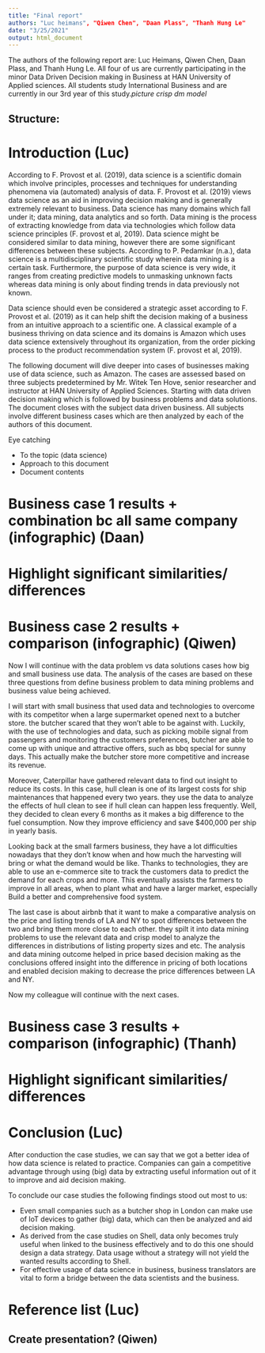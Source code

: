 ```yaml
---
title: "Final report"
authors: "Luc heimans", "Qiwen Chen", "Daan Plass", "Thanh Hung Le"
date: "3/25/2021"
output: html_document
---
```


The authors of the following report are: Luc Heimans, Qiwen Chen, Daan Plass, and Thanh Hung Le. All four of us are currently participating in the minor Data Driven Decision making in Business at HAN University of Applied sciences. All students study International Business and are currently in our 3rd year of this study.*picture crisp dm model*

## Structure:

# Introduction (Luc)

According to F. Provost et al. (2019), data science is a scientific domain which involve principles, processes and techniques for understanding phenomena via (automated) analysis of data. F. Provost et al. (2019) views data science as an aid in improving decision making and is generally extremely relevant to business. Data science has many domains which fall under it; data mining, data analytics and so forth. Data mining is the process of extracting knowledge from data via technologies which follow data science principles (F. provost et al, 2019). 
Data science might be considered similar to data mining, however there are some significant differences between these subjects. According to P. Pedamkar (n.a.), data science is a multidisciplinary scientific study wherein data mining is a certain task. Furthermore, the purpose of data science is very wide, it ranges from creating predictive models to unmasking unknown facts whereas data mining is only about finding trends in data previously not known. 

Data science should even be considered a strategic asset according to F. Provost et al. (2019) as it can help shift the decision making of a business from an intuitive approach to a scientific one. A classical example of a business thriving on data science and its domains is Amazon which uses data science extensively throughout its organization, from the order picking process to the product recommendation system (F. provost et al, 2019).

The following document will dive deeper into cases of businesses making use of data science, such as Amazon. The cases are assessed based on three subjects predetermined by Mr. Witek Ten Hove, senior researcher and instructor at HAN University of Applied Sciences. Starting with data driven decision making which is followed by business problems and data solutions. The document closes with the subject data driven business. All subjects involve different business cases which are then analyzed by each of the authors of this document.


Eye catching

- To the topic (data science)
- Approach to this document
- Document contents


# Business case 1 results + combination bc all same company (infographic) (Daan)
# Highlight significant similarities/ differences


# Business case 2 results + comparison (infographic) (Qiwen)

Now I will continue with the data problem vs data solutions cases how big and small business use data. The analysis of the cases are based on these three questions from define business problem to data mining problems and business value being achieved.  

I will start with small business that used data and technologies to overcome with its competitor when a large supermarket opened next to a butcher store. the butcher scared that they won’t able to be against with. Luckily, with the use of technologies and data, such as picking mobile signal from passengers and monitoring the customers preferences, butcher are able to come up with unique and attractive offers, such as bbq special for sunny days. This actually make the butcher store more competitive and increase its revenue.

Moreover, Caterpillar have gathered relevant data to find out  insight to reduce its costs. In this case, hull clean is one of its largest costs for ship maintenances that happened every two years. they use the data to analyze the effects of hull clean to see if hull clean can happen less frequently. Well, they decided to clean every 6 months as it makes a big difference to the fuel consumption. Now they improve efficiency and save $400,000 per ship in yearly basis.

Looking back at the small farmers business, they have a lot difficulties nowadays that they don’t know when and how much the harvesting will bring or what the demand would be like.
Thanks to technologies, they are able to use an e-commerce site to track the customers data to predict the demand for each crops and more. This eventually assists the farmers to  improve in all areas, when to plant what and have a larger market, especially Build a better and comprehensive food system.

The last case is about airbnb that it want to make a comparative analysis on the price and listing trends of LA and NY to spot differences between the two and bring them more close to each other. they spilt it into data mining problems to use the relevant data and crisp model to analyze the differences in distributions of listing property sizes and etc. The analysis and data mining outcome helped in price based decision making as the conclusions offered insight into the difference in pricing of both locations and enabled decision making to decrease the price differences between LA and NY.

Now my colleague will continue with the next cases.

# Business case 3 results + comparison (infographic) (Thanh)
# Highlight significant similarities/ differences

# Conclusion (Luc)

After conduction the case studies, we can say that we got a better idea of how data science is related to practice. Companies can gain a competitive advantage through using (big) data by extracting useful information out of it to improve and aid decision making.

To conclude our case studies the following findings stood out most to us:

- Even small companies such as a butcher shop in London can make use of IoT devices to gather (big) data, which can then be analyzed and aid decision making.
- As derived from the case studies on Shell, data only becomes truly useful when linked to the business effectively and to do this one should design a data strategy. Data usage without a strategy will not yield the wanted results according to Shell.
- For effective usage of data science in business, business translators are vital to form a bridge between the data scientists and the business.

# Reference list (Luc)

## Create presentation? (Qiwen)
